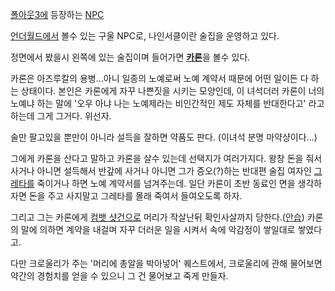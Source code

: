 [[폴아웃3]]에 등장하는 [[NPC]]


[[언더월드]]에서 볼수 있는 구울 NPC로, 나인서클이란 술집을 운영하고 있다.

정면에서 봤을시 왼쪽에 있는 술집이며 들어가면 '''[[카론]]'''을 볼수 있다.

카론은 아즈루칼의 용병...아니 일종의 노예로써 노예 계약서 때문에 어떤 일이든 다 하는 상태이다. 본인은 카론에게 자꾸 나쁜짓을 시키는 모양인데, 이 녀석더러 카론이 너의 노예냐 하는 말에 '오우 아냐 나는 노예제라는 비인간적인 제도 자체를 반대한다고' 라고 하는데 그게 그거다. 위선자.

술만 팔고있을 뿐만이 아니라 설득을 잘하면 약품도 판다. (이녀석 분명 마약샹이다...)

그에게 카론을 산다고 말하고 카론을 살수 있는데 선택지가 여러가지다.
왕창 돈을 줘서 사거나 아니면 설득해서 반갚에 사거나 아니면 그가 증오(?)하는 반대편 술집 여자인 [[그레타]]를 죽이거나 하면 노예 계약서를 넘겨주는데. 일단 카론이 초반 동료인 면을 생각하자면 돈을 주고 사지말고 그레타를 몰래 죽여서 들여오도록 하자.

그리고 그는 카론에게 [[컴뱃 샷건]]으로 머리가 작살난뒤 확인사살까지 당한다.([[안습]]) 카론의 말에 의하면 계약을 내걸며 자꾸 더러운 일을 시켜서 속에 악감정이 쌓일대로 쌓였다고.

다만 크로울리가 주는 '머리에 총알을 박아넣어' 퀘스트에서, 크로울리에 관해 물어보면 약간의 경험치를 얻을 수 있으니 그 건 물어보고 죽게 만들자.
